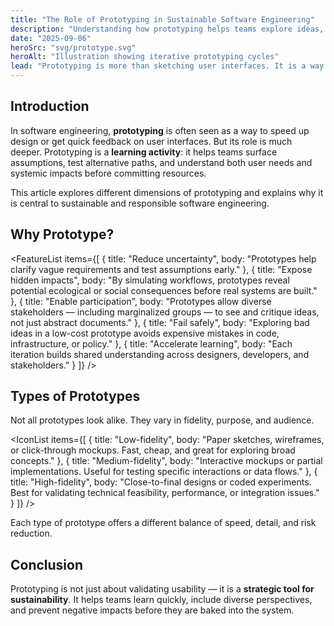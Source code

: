 ```yaml
---
title: "The Role of Prototyping in Sustainable Software Engineering"
description: "Understanding how prototyping helps teams explore ideas, test assumptions, and uncover environmental and social impacts early in the design process."
date: "2025-09-06"
heroSrc: "svg/prototype.svg"
heroAlt: "Illustration showing iterative prototyping cycles"
lead: "Prototyping is more than sketching user interfaces. It is a way of thinking, experimenting, and reducing risks — not just technical risks, but also environmental and social ones. By making ideas tangible early, teams can reveal hidden impacts and design more responsibly."
---
```


## Introduction

In software engineering, **prototyping** is often seen as a way to speed up design or get quick feedback on user interfaces. But its role is much deeper.
Prototyping is a **learning activity**: it helps teams surface assumptions, test alternative paths, and understand both user needs and systemic impacts before committing resources.

This article explores different dimensions of prototyping and explains why it is central to sustainable and responsible software engineering.

## Why Prototype?

<FeatureList
    items={[
        { title: "Reduce uncertainty", body: "Prototypes help clarify vague requirements and test assumptions early." },
        { title: "Expose hidden impacts", body: "By simulating workflows, prototypes reveal potential ecological or social consequences before real systems are built." },
        { title: "Enable participation", body: "Prototypes allow diverse stakeholders — including marginalized groups — to see and critique ideas, not just abstract documents." },
        { title: "Fail safely", body: "Exploring bad ideas in a low-cost prototype avoids expensive mistakes in code, infrastructure, or policy." },
        { title: "Accelerate learning", body: "Each iteration builds shared understanding across designers, developers, and stakeholders." }
    ]}
/>

## Types of Prototypes

Not all prototypes look alike. They vary in fidelity, purpose, and audience.

<IconList
    items={[
        { title: "Low-fidelity", body: "Paper sketches, wireframes, or click-through mockups. Fast, cheap, and great for exploring broad concepts." },
        { title: "Medium-fidelity", body: "Interactive mockups or partial implementations. Useful for testing specific interactions or data flows." },
        { title: "High-fidelity", body: "Close-to-final designs or coded experiments. Best for validating technical feasibility, performance, or integration issues." }
    ]}
/>

Each type of prototype offers a different balance of speed, detail, and risk reduction.



## Conclusion

Prototyping is not just about validating usability — it is a **strategic tool for sustainability**. It helps teams learn quickly, include diverse perspectives, and prevent negative impacts before they are baked into the system.
